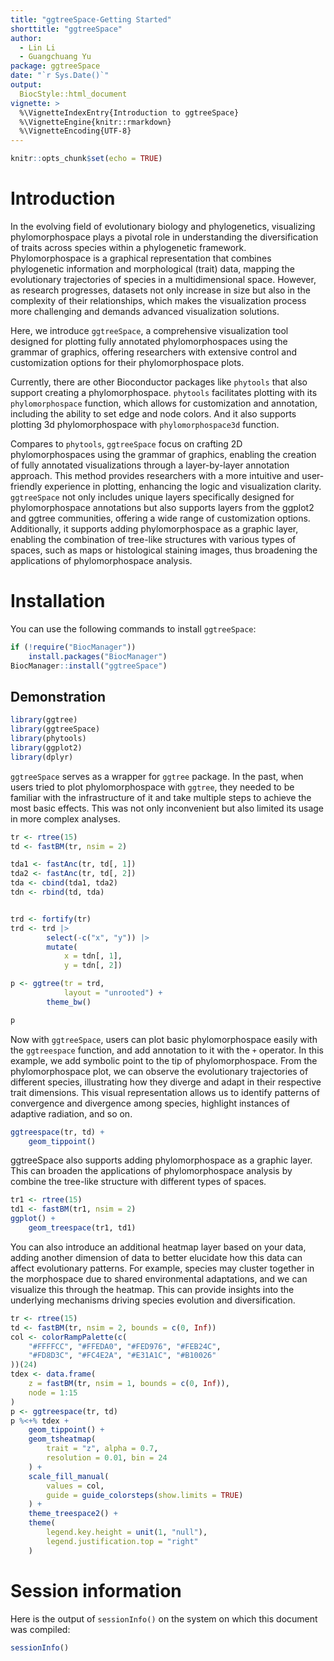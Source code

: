 ```yaml
---
title: "ggtreeSpace-Getting Started"
shorttitle: "ggtreeSpace"
author:
  - Lin Li
  - Guangchuang Yu
package: ggtreeSpace
date: "`r Sys.Date()`"
output: 
  BiocStyle::html_document
vignette: >
  %\VignetteIndexEntry{Introduction to ggtreeSpace}
  %\VignetteEngine{knitr::rmarkdown}
  %\VignetteEncoding{UTF-8}  
---
```


```r
knitr::opts_chunk$set(echo = TRUE)
```


# Introduction

In the evolving field of evolutionary biology and phylogenetics, visualizing 
phylomorphospace plays a pivotal role in understanding the diversification of 
traits across species within a phylogenetic framework. Phylomorphospace is a 
graphical representation that combines phylogenetic information and 
morphological (trait) data, mapping the evolutionary trajectories of 
species in a multidimensional space. However, as research progresses, 
datasets not only increase in size but also in the complexity of their 
relationships, which makes the visualization process more challenging and 
demands advanced visualization solutions.

Here, we introduce `ggtreeSpace`, a comprehensive visualization tool designed 
for plotting fully annotated phylomorphospaces using the grammar of graphics, 
offering researchers with extensive control and customization options for 
their phylomorphospace plots.

Currently, there are other Bioconductor packages like `phytools` that also 
support creating a phylomorphospace. `phytools` facilitates plotting with 
its `phylomorphospace` function, which allows for customization and 
annotation, including the ability to set edge and node colors. And it also 
supports plotting 3d phylomorphospace with `phylomorphospace3d` function.

Compares to `phytools`, `ggtreeSpace` focus on crafting 2D phylomorphospaces 
using the grammar of graphics, enabling the creation of fully annotated 
visualizations through a layer-by-layer annotation approach. This method 
provides researchers with a more intuitive and user-friendly experience in 
plotting, enhancing the logic and visualization clarity. `ggtreeSpace` not 
only includes unique layers specifically designed for phylomorphospace 
annotations but also supports layers from the ggplot2 and ggtree communities, 
offering a wide range of customization options. Additionally, it supports 
adding phylomorphospace as a graphic layer, enabling the combination of 
tree-like structures with various types of spaces, such as maps or 
histological staining images, thus broadening the applications of 
phylomorphospace analysis.

# Installation

You can use the following commands to install `ggtreeSpace`:

```r
if (!require("BiocManager"))
    install.packages("BiocManager")
BiocManager::install("ggtreeSpace")
```

## Demonstration

```r
library(ggtree)
library(ggtreeSpace)
library(phytools)
library(ggplot2)
library(dplyr)
```

`ggtreeSpace` serves as a wrapper for `ggtree` package. In the past, when 
users tried to plot phylomorphospace with `ggtree`, they needed to be 
familiar with the infrastructure of it and take multiple steps to 
achieve the most basic effects. This was not only inconvenient but also 
limited its usage in more complex analyses.

```r
tr <- rtree(15)
td <- fastBM(tr, nsim = 2)

tda1 <- fastAnc(tr, td[, 1])
tda2 <- fastAnc(tr, td[, 2])
tda <- cbind(tda1, tda2)
tdn <- rbind(td, tda)


trd <- fortify(tr)
trd <- trd |>
        select(-c("x", "y")) |>
        mutate(
            x = tdn[, 1],
            y = tdn[, 2])

p <- ggtree(tr = trd,
            layout = "unrooted") +
        theme_bw()

p
```


Now with `ggtreeSpace`, users can plot basic phylomorphospace easily with 
the `ggtreespace` function, and add annotation to it with the `+` operator. 
In this example, we add symbolic point to the tip of phylomorphospace. 
From the phylomorphospace plot, we can observe the evolutionary trajectories 
of different species, illustrating how they diverge and adapt in their 
respective trait dimensions. This visual representation allows us to identify 
patterns of convergence and divergence among species, highlight instances of 
adaptive radiation, and so on.

```r
ggtreespace(tr, td) +
    geom_tippoint()
```

ggtreeSpace also supports adding phylomorphospace as a graphic layer. 
This can broaden the applications of phylomorphospace analysis by combine 
the tree-like structure with different types of spaces.

```r
tr1 <- rtree(15)
td1 <- fastBM(tr1, nsim = 2)
ggplot() +
    geom_treespace(tr1, td1)
```

You can also introduce an additional heatmap layer based on your data, 
adding another dimension of data to better elucidate how this data can 
affect evolutionary patterns. For example, species may cluster together 
in the morphospace due to shared environmental adaptations, and we can 
visualize this through the heatmap. This can provide insights into the 
underlying mechanisms driving species evolution and diversification.

```r
tr <- rtree(15)
td <- fastBM(tr, nsim = 2, bounds = c(0, Inf))
col <- colorRampPalette(c(
    "#FFFFCC", "#FFEDA0", "#FED976", "#FEB24C",
    "#FD8D3C", "#FC4E2A", "#E31A1C", "#B10026"
))(24)
tdex <- data.frame(
    z = fastBM(tr, nsim = 1, bounds = c(0, Inf)),
    node = 1:15
)
p <- ggtreespace(tr, td)
p %<+% tdex +
    geom_tippoint() +
    geom_tsheatmap(
        trait = "z", alpha = 0.7,
        resolution = 0.01, bin = 24
    ) +
    scale_fill_manual(
        values = col,
        guide = guide_colorsteps(show.limits = TRUE)
    ) +
    theme_treespace2() +
    theme(
        legend.key.height = unit(1, "null"),
        legend.justification.top = "right"
    )
```

# Session information

Here is the output of `sessionInfo()` on the system on which this document 
was compiled:

```r
sessionInfo()
```

